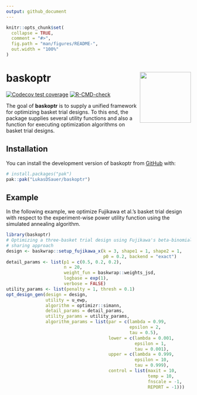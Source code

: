 ```yaml
---
output: github_document
---
```


<!-- README.md is generated from README.Rmd. Please edit that file -->

```r
knitr::opts_chunk$set(
  collapse = TRUE,
  comment = "#>",
  fig.path = "man/figures/README-",
  out.width = "100%"
)
```

# baskoptr <img src="man/figures/logo.png" align="right" height="139" />

<!-- badges: start -->
[![Codecov test coverage](https://codecov.io/gh/LukasDSauer/baskoptr/graph/badge.svg)](https://app.codecov.io/gh/LukasDSauer/baskoptr)
[![R-CMD-check](https://github.com/LukasDSauer/baskoptr/actions/workflows/R-CMD-check.yaml/badge.svg)](https://github.com/LukasDSauer/baskoptr/actions/workflows/R-CMD-check.yaml)
<!-- badges: end -->

The goal of **baskoptr** is to supply a unified framework for optimizing
basket trial designs. To this end, the package supplies several utility
functions and also a function for executing optimization algorithms on basket
trial designs.

## Installation

You can install the development version of baskoptr from [GitHub](https://github.com/) with:

``` r
# install.packages("pak")
pak::pak("LukasDSauer/baskoptr")
```

## Example

In the following example, we optimize Fujikawa et al.'s basket trial design
with respect to the experiment-wise power utility function using the simulated
annealing algorithm.

```r
library(baskoptr)
# Optimizing a three-basket trial design using Fujikawa's beta-binomial
# sharing approach
design <- baskwrap::setup_fujikawa_x(k = 3, shape1 = 1, shape2 = 1,
                                     p0 = 0.2, backend = "exact")
detail_params <- list(p1 = c(0.5, 0.2, 0.2),
                      n = 20,
                      weight_fun = baskwrap::weights_jsd,
                      logbase = exp(1),
                      verbose = FALSE)
utility_params <- list(penalty = 1, thresh = 0.1)
opt_design_gen(design = design,
               utility = u_ewp,
               algorithm = optimizr::simann,
               detail_params = detail_params,
               utility_params = utility_params,
               algorithm_params = list(par = c(lambda = 0.99,
                                               epsilon = 2,
                                               tau = 0.5),
                                       lower = c(lambda = 0.001,
                                                 epsilon = 1,
                                                 tau = 0.001),
                                       upper = c(lambda = 0.999,
                                                 epsilon = 10,
                                                 tau = 0.999),
                                       control = list(maxit = 10,
                                                      temp = 10,
                                                      fnscale = -1,
                                                      REPORT = -1)))
```

